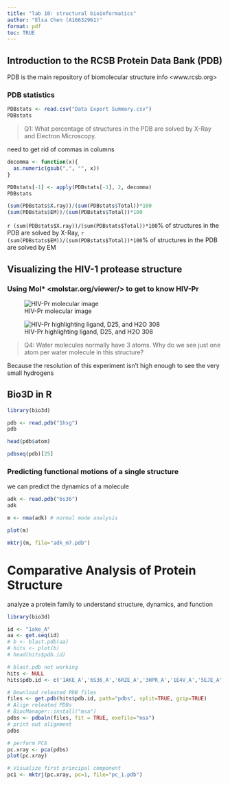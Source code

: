 ```yaml
---
title: "lab 10: structural bioinformatics"
author: "Elsa Chen (A16632961)"
format: pdf
toc: TRUE
---
```


## Introduction to the RCSB Protein Data Bank (PDB)

PDB is the main repository of biomolecular structure info \<www.rcsb.org\>

### PDB statistics

```r
PDBstats <- read.csv("Data Export Summary.csv")
PDBstats
```

> Q1: What percentage of structures in the PDB are solved by X-Ray and Electron Microscopy.

need to get rid of commas in columns

```r
decomma <- function(x){
  as.numeric(gsub(",", "", x))
}
```

```r
PDBstats[-1] <- apply(PDBstats[-1], 2, decomma)
PDBstats
```

```r
(sum(PDBstats$X.ray))/(sum(PDBstats$Total))*100
(sum(PDBstats$EM))/(sum(PDBstats$Total))*100
```

`r (sum(PDBstats$X.ray))/(sum(PDBstats$Total))*100`% of structures in the PDB are solved by X-Ray, `r (sum(PDBstats$EM))/(sum(PDBstats$Total))*100`% of structures in the PDB are solved by EM

## Visualizing the HIV-1 protease structure

### Using Mol\* \<molstar.org/viewer/\> to get to know HIV-Pr

![HIV-Pr molecular image](1HSG.png)

![HIV-Pr highlighting ligand, D25, and H2O 308](1HSG%20(1).png)

> Q4: Water molecules normally have 3 atoms. Why do we see just one atom per water molecule in this structure?

Because the resolution of this experiment isn't high enough to see the very small hydrogens

## Bio3D in R

```r
library(bio3d)
```

```r
pdb <- read.pdb("1hsg")
pdb
```
```r
head(pdb$atom)
```
```r
pdbseq(pdb)[25]
```


### Predicting functional motions of a single structure

we can predict the dynamics of a molecule

```r
adk <- read.pdb("6s36")
adk
```

```r
m <- nma(adk) # normal mode analysis
```
```r
plot(m)
```
```r
mktrj(m, file="adk_m7.pdb")
```

# Comparative Analysis of Protein Structure

analyze a protein family to understand structure, dynamics, and function

```r
library(bio3d)
```
```r
id <- "1ake_A"
aa <- get.seq(id)
# b <- blast.pdb(aa)
# hits <- plot(b)
# head(hits$pdb.id)
```

```r
# blast.pdb not working 
hits <- NULL
hits$pdb.id <- c('1AKE_A','6S36_A','6RZE_A','3HPR_A','1E4V_A','5EJE_A','1E4Y_A','3X2S_A','6HAP_A','6HAM_A','4K46_A','3GMT_A','4PZL_A')
```

```r
# Download releated PDB files
files <- get.pdb(hits$pdb.id, path="pdbs", split=TRUE, gzip=TRUE)
# Align releated PDBs
# BiocManager::install("msa")
pdbs <- pdbaln(files, fit = TRUE, exefile="msa")
# print out alignment
pdbs
```

```r
# perform PCA
pc.xray <- pca(pdbs)
plot(pc.xray)
```

```r
# Visualize first principal component
pc1 <- mktrj(pc.xray, pc=1, file="pc_1.pdb")
```




